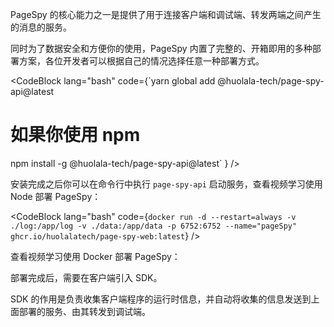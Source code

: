 
PageSpy 的核心能力之一是提供了用于连接客户端和调试端、转发两端之间产生的消息的服务。

同时为了数据安全和方便你的使用，PageSpy 内置了完整的、开箱即用的多种部署方案，各位开发者可以根据自己的情况选择任意一种部署方式。

<HeaderLink level={4} slug="node" children="使用 Node 部署" />

<CodeBlock lang="bash" code={`yarn global add @huolala-tech/page-spy-api@latest

# 如果你使用 npm

npm install -g @huolala-tech/page-spy-api@latest`
} />

安装完成之后你可以在命令行中执行 `page-spy-api` 启动服务，查看视频学习使用 Node 部署 PageSpy：

<EmbedVideo title="deployWithNode" /> 

<HeaderLink level={4} slug="docker" children="使用 Docker 部署" />

<CodeBlock lang="bash" code={`docker run -d --restart=always -v ./log:/app/log -v ./data:/app/data -p 6752:6752 --name="pageSpy" ghcr.io/huolalatech/page-spy-web:latest`} />

查看视频学习使用 Docker 部署 PageSpy：

<EmbedVideo title="deployWithDocker" /> 

<HeaderLink level={4} slug="next" children="接下来" />

部署完成后，需要在客户端引入 SDK。

SDK 的作用是负责收集客户端程序的运行时信息，并自动将收集的信息发送到上面部署的服务、由其转发到调试端。